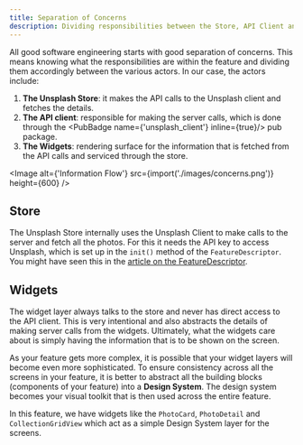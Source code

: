 ```yaml
---
title: Separation of Concerns
description: Dividing responsibilities between the Store, API Client and Widgets
---
```




All good software engineering starts with good separation of concerns. This
means knowing what the responsibilities are within the feature and dividing them
accordingly between the various actors. In our case, the actors include:

1. **The Unsplash Store**: it makes the API calls to the Unsplash client and
   fetches the details.
2. **The API client**: responsible for making the server calls, which is done
   through the <PubBadge name={'unsplash_client'} inline={true}/> pub package.
3. **The Widgets**: rendering surface for the information that is fetched from
   the API calls and serviced through the store.

<Image
  alt={'Information Flow'}
  src={import('./images/concerns.png')}
  height={600}
/>

## Store

The Unsplash Store internally uses the Unsplash Client to make calls to the
server and fetch all the photos. For this it needs the API key to access
Unsplash, which is set up in the `init()` method of the `FeatureDescriptor`. You
might have seen this in the
[article on the FeatureDescriptor](/examples/unsplash/the-featuredescriptor).

## Widgets

The widget layer always talks to the store and never has direct access to the
API client. This is very intentional and also abstracts the details of making
server calls from the widgets. Ultimately, what the widgets care about is simply
having the information that is to be shown on the screen.

<Aside title={'Design System'}>

As your feature gets more complex, it is possible that your widget layers will
become even more sophisticated. To ensure consistency across all the screens in
your feature, it is better to abstract all the building blocks (components of
your feature) into a **Design System**. The design system becomes your visual
toolkit that is then used across the entire feature.

</Aside>

In this feature, we have widgets like the `PhotoCard`, `PhotoDetail` and
`CollectionGridView` which act as a simple Design System layer for the screens.
